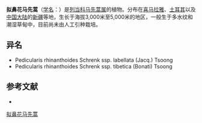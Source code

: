 {{Speciesbox
| name = 拟鼻花马先蒿
| status = 
| status_system = 
| image =
| genus = Pedicularis
| species = rhinanthoides
| authority = Schrenk ex Fisch.
| subdivision_ranks =[[亚种|亚种]]
| subdivision =
* 拟鼻花马先蒿 ''P. r.'' subsp. ''rhinanthoides''
* [[拟鼻花马先蒿大唇|拟鼻花马先蒿大唇]] ''P. r.'' subsp. ''labellata''
* [[拟鼻花马先蒿西藏|拟鼻花马先蒿西藏]] ''P. r.'' subsp. ''tibetica''
}}

'''拟鼻花马先蒿'''（[[学名|学名]]：{{lang|la|''Pedicularis rhinanthoides''}}）是[[列当科|列当科]][[马先蒿属|马先蒿属]]的植物。分布在[[喜马拉雅|喜马拉雅]]、[[土耳其|土耳其]]以及[[中国大陆|中国大陆]]的[[新疆|新疆]]等地，生长于海拔3,000米至5,000米的地区，一般生于多水纹和潮湿草甸中，目前尚未由人工引种栽培。

== 异名 ==
* Pedicularis rhinanthoides Schrenk ssp. labellata (Jacq.) Tsoong
* Pedicularis rhinanthoides Schrenk ssp. tibetica (Bonati) Tsoong

== 参考文献 ==
<div class="references-small">
* {{cite web| url =http://www.bioinfo.cn/db05/KmzwSpecies.php?action=view&id=21452| title =拟鼻花马先蒿（亚种）| work =《中国高等植物数据库全库》| publisher =中国科学院微生物研究所| author =昆明植物研究所| accessdate =2009-02-25}}{{dead link|date=2018年3月 |bot=InternetArchiveBot |fix-attempted=yes }}
</div>
{{Taxonbar|from=Q11077539}}

[[Category:马先蒿属|拟鼻花马先蒿]]


{{植物小作品}}